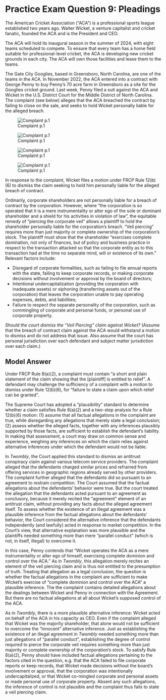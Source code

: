 # Practice Exam Question 9: Pleadings {.unnumbered}  

The American Cricket Association (“ACA”) is a professional sports league established two years ago. Walter Wicket, a venture capitalist and cricket fanatic, founded the ACA and is the President and CEO. 

The ACA will hold its inaugural season in the summer of 2024, with eight teams scheduled to compete. To ensure that every team has a home field suitable for professional-level cricket, the ACA is developing new cricket grounds in each city. The ACA will own those facilities and lease them to the teams. 

The Gate City Googlies, based in Greensboro, North Carolina, are one of the teams in the ACA. In November 2022, the ACA entered into a contract with George Penny to buy Penny's 70 acre farm in Greensboro as a site for the Googlies cricket ground. Last week, Penny filed a suit against the ACA and Wicket in the U.S. District Court for the Middle District of North Carolina. The complaint (see below) alleges that the ACA breached the contract by failing to close on the sale, and seeks to hold Wicket personally liable for the alleged breach.

![Complaint p.1](ACA_Complaint_1.jpg)

![Complaint p.1](ACA_Complaint_2.jpg)

![Complaint p.1](ACA_Complaint_3.jpg)

![Complaint p.1](ACA_Complaint_4.jpg)

In response to the complaint, Wicket files a motion under FRCP Rule 12(b)(6) to dismiss the claim seeking to hold him personally liable for the alleged breach of contract. 

Ordinarily, corporate shareholders are not personally liable for a breach of contract by the corporation. However, where "the corporation is so operated that it is a mere instrumentality or alter ego of the sole or dominant shareholder and a shield for his activities in violation of law", the equitable remedy of "piercing the corporate veil" allows a plaintiff to hold the shareholder personally liable for the corporation's breach. "Veil piercing" requires more than just majority or complete ownership of the corporation's stock. The plaintiff must show that the shareholder "exercises complete domination, not only of finances, but of policy and business practice in respect to the transaction attacked so that the corporate entity as to this transaction had at the time no separate mind, will or existence of its own." Relevant factors include: 

- Disregard of corporate formalities, such as failing to file annual reports with the state, failing to keep corporate records, or making corporate decisions without involvement or approval by the board of directors;
- Intentional undercapitalization (providing the corporation with inadequate assets) or siphoning (transferring assets out of the corporation) that leaves the corporation unable to pay operating expenses, debts, and liabilities;
- Failure to respect the separate personality of the corporation, such as commingling of corporate and personal funds, or personal use of corporate property.

_Should the court dismiss the "Veil Piercing" claim against Wicket?_ (Assume that the breach of contract claim against the ACA would withstand a motion to dismiss and do not address that issue. Also assume that the court has personal jurisdiction over each defendant and subject matter jurisdiction over each claim.)

## Model Answer 

Under FRCP Rule 8(a)(2), a complaint must contain "a short and plain statement of the claim showing that the [plaintiff] is entitled to relief". A defendant may challenge the sufficiency of a complaint with a motion to dismiss under Rule 12(b)(6), for "failure to state a claim upon which relief can be granted". 

The Supreme Court has adopted a "plausibility" standard to determine whether a claim satisfies Rule 8(a)(2) and a two-step analysis for a Rule 12(b)(6) motion: (1) assume that all factual allegations in the complaint are true, while disregarding any allegations that merely state a legal conclusion; (2) assess whether the alleged facts, together with any inferences plausibly supported by those facts, are sufficient to establish the defendant's liability. In making that assessment, a court may draw on common sense and experience, weighing any inferences on which the claim relies against alternative inferences under which the defendant would not be liable. 

In _Twombly_, the Court applied this standard to dismiss an antitrust conspiracy claim against various telecom service providers. The complaint alleged that the defendants charged similar prices and refrained from offering services in geographic regions already served by other providers. The complaint further alleged that the defendants did so pursuant to an agreement to restrain competition. The Court assumed that the factual allegations about the defendants' behavior were true. But the court treated the allegation that the defendants acted pursuant to an agreement as conclusory, because it merely recited the "agreement" element of an antitrust claim, without providing any facts about the alleged agreement itself. To assess whether the existence of an illegal agreement was a plausible inference from the factual allegations about the defendants' behavior, the Court considered the alternative inference that the defendants independently (and lawfully) acted in response to market competition. In the Court's view, that alternative explanation was more plausible and the plaintiffs needed something more than mere "parallel conduct" (which is not, in itself, illegal) to overcome it. 

In this case, Penny contends that "Wicket operates the ACA as a mere instrumentality or alter ego of himself, exercising complete dominion and control over the ACA." As in _Twombly_, this allegation merely recites an element of the veil piercing claim and is thus not entitled to the presumption of truth. Treating that allegation as a legal conclusion, the question is whether the factual allegations in the complaint are sufficient to make Wicket's exercise of "complete dominion and control over the ACA" a plausible inference. The the complaint contains detailed allegations about the dealings between Wicket and Penny in connection with the Agreement. But there are no factual allegations at all about Wicket's supposed control of the ACA. 

As in _Twombly_, there is a more plausible alternative inference: Wicket acted on behalf of the ACA in his capacity as CEO. Even if the complaint alleged that Wicket was the majority shareholder, that alone would not be sufficient to overcome the "innocent" alternative inference. Just as establishing the existence of an illegal agreement in _Twombly_ needed something more than just allegations of "parallel conduct", establishing the degree of control required to pierce the corporate veil requires something more than just majority or complete ownership of the corporation's stock. To satisfy Rule 8(a)(2), Penny should have included factual allegations pertaining to the factors cited in the question, e.g. that the ACA failed to file corporate reports or keep records, that Wicket made decisions without the board's involvement or approval, that the corporation was intentionally undercapitalized, or that Wicket co-mingled corporate and personal assets or made personal use of corporate property. Absent any such allegations, the inference of control is not plausible and the complaint thus fails to state a veil piercing claim. 